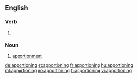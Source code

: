 ==English==

===Verb===
{{head|en|present participle}}

# {{present participle of|apportion|lang=en}}

===Noun===
{{en-noun}}

# [[apportionment]] <!--note plural exists-->

[[de:apportioning]]
[[et:apportioning]]
[[fr:apportioning]]
[[hu:apportioning]]
[[ml:apportioning]]
[[no:apportioning]]
[[fi:apportioning]]
[[vi:apportioning]]